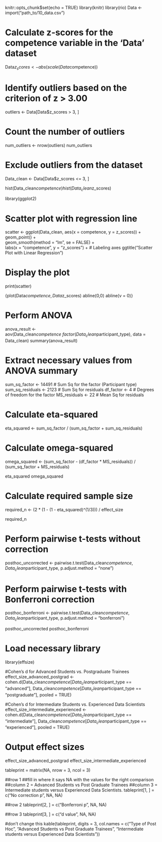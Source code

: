 knitr::opts_chunk$set(echo = TRUE)
library(knitr)
library(rio)
Data <- import("path_to/10_data.csv")

# Calculate z-scores for the competence variable in the 'Data' dataset
Data$z_scores <- abs(scale(Data$competence))

# Identify outliers based on the criterion of z > 3.00
outliers <- Data[Data$z_scores > 3, ]

# Count the number of outliers
num_outliers <- nrow(outliers)
num_outliers  

# Exclude outliers from the dataset
Data_clean <- Data[Data$z_scores <= 3, ]

hist(Data_clean$competence)
hist(Data_clean$z_scores)


library(ggplot2)

# Scatter plot with regression line
scatter <- ggplot(Data_clean, aes(x = competence, y = z_scores)) +
  geom_point() +  
  geom_smooth(method = "lm", se = FALSE) +  
  labs(x = "competence", y = "z_scores") +  # Labeling axes
  ggtitle("Scatter Plot with Linear Regression")  

# Display the plot
print(scatter)

{plot(Data$competence, Data$z_scores) 
abline(0,0)
abline(v = 0)}

# Perform ANOVA
anova_result <- aov(Data_clean$competence ~ factor(Data_clean$participant_type), data = Data_clean)
summary(anova_result)


# Extract necessary values from ANOVA summary
sum_sq_factor <- 14491  # Sum Sq for the factor (Participant type)
sum_sq_residuals <- 2123  # Sum Sq for residuals
df_factor <- 4  # Degrees of freedom for the factor
MS_residuals <- 22  # Mean Sq for residuals

# Calculate eta-squared
eta_squared <- sum_sq_factor / (sum_sq_factor + sum_sq_residuals)

# Calculate omega-squared
omega_squared <- (sum_sq_factor - (df_factor * MS_residuals)) / (sum_sq_factor + MS_residuals)

eta_squared
omega_squared


# Calculate required sample size
required_n <- (2 * (1 - (1 - eta_squared)^(1/3))) / effect_size

required_n


# Perform pairwise t-tests without correction
posthoc_uncorrected <- pairwise.t.test(Data_clean$competence, Data_clean$participant_type,
                                       p.adjust.method = "none")

# Perform pairwise t-tests with Bonferroni correction
posthoc_bonferroni <- pairwise.t.test(Data_clean$competence, Data_clean$participant_type,
                                      p.adjust.method = "bonferroni")

posthoc_uncorrected
posthoc_bonferroni


# Load necessary library
library(effsize)

#Cohen's d for Advanced Students vs. Postgraduate Trainees
effect_size_advanced_postgrad <- cohen.d(Data_clean$competence[Data_clean$participant_type == "advanced"],
                                         Data_clean$competence[Data_clean$participant_type == "postgraduate"],
                                         pooled = TRUE)

#Cohen's d for Intermediate Students vs. Experienced Data Scientists
effect_size_intermediate_experienced <- cohen.d(Data_clean$competence[Data_clean$participant_type == "intermediate"],
                                               Data_clean$competence[Data_clean$participant_type == "experienced"],
                                               pooled = TRUE)

# Output effect sizes
effect_size_advanced_postgrad
effect_size_intermediate_experienced


tableprint = matrix(NA, nrow = 3, ncol = 3)

##row 1
##fill in where it says NA with the values for the right comparison
##column 2 = Advanced Students vs Post Graduate Trainees
##column 3 = Intermediate students versus Experienced Data Scientists. 
tableprint[1, ] = c("No correction p", NA, NA)

##row 2
tableprint[2, ] = c("Bonferroni p", NA, NA)

##row 3
tableprint[3, ] = c("d value", NA, NA)

#don't change this
kable(tableprint, 
      digits = 3,
      col.names = c("Type of Post Hoc", 
                    "Advanced Students vs Post Graduate Trainees", 
                    "Intermediate students versus Experienced Data Scientists"))















